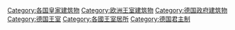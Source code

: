 [[Category:各国皇家建筑物|Category:各国皇家建筑物]]
[[Category:欧洲王室建筑物|Category:欧洲王室建筑物]]
[[Category:德国政府建筑物|Category:德国政府建筑物]]
[[Category:德国王室|Category:德国王室]]
[[Category:各國王室居所|Category:各國王室居所]]
[[Category:德国君主制|Category:德国君主制]]